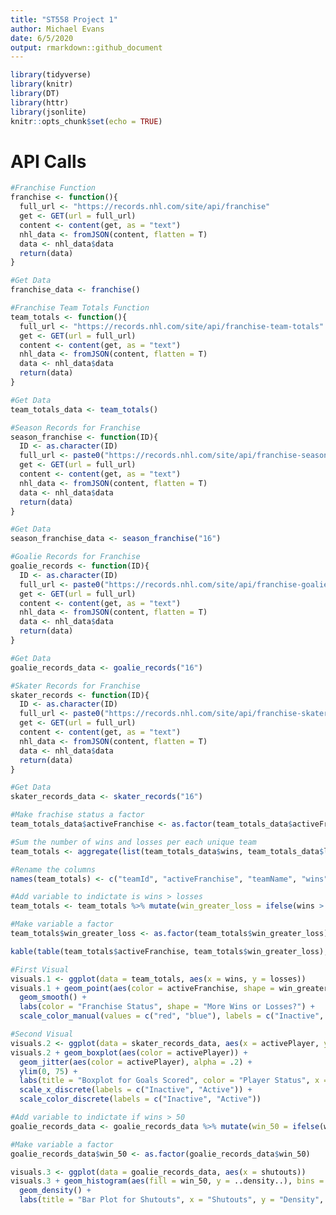 ```yaml
---
title: "ST558 Project 1"
author: Michael Evans
date: 6/5/2020
output: rmarkdown::github_document
---
```


```r
library(tidyverse)
library(knitr)
library(DT)
library(httr)
library(jsonlite)
knitr::opts_chunk$set(echo = TRUE)
```

# API Calls
```r
#Franchise Function
franchise <- function(){
  full_url <- "https://records.nhl.com/site/api/franchise"
  get <- GET(url = full_url)
  content <- content(get, as = "text")
  nhl_data <- fromJSON(content, flatten = T)
  data <- nhl_data$data
  return(data)
}

#Get Data
franchise_data <- franchise()
```

```r
#Franchise Team Totals Function
team_totals <- function(){
  full_url <- "https://records.nhl.com/site/api/franchise-team-totals"
  get <- GET(url = full_url)
  content <- content(get, as = "text")
  nhl_data <- fromJSON(content, flatten = T)
  data <- nhl_data$data
  return(data)
}

#Get Data
team_totals_data <- team_totals()
```

```r
#Season Records for Franchise
season_franchise <- function(ID){
  ID <- as.character(ID)
  full_url <- paste0("https://records.nhl.com/site/api/franchise-season-records?cayenneExp=franchiseId=", ID) 
  get <- GET(url = full_url)
  content <- content(get, as = "text")
  nhl_data <- fromJSON(content, flatten = T)
  data <- nhl_data$data
  return(data)
}

#Get Data
season_franchise_data <- season_franchise("16")
```

```r
#Goalie Records for Franchise
goalie_records <- function(ID){
  ID <- as.character(ID)
  full_url <- paste0("https://records.nhl.com/site/api/franchise-goalie-records?cayenneExp=franchiseId=", ID) 
  get <- GET(url = full_url)
  content <- content(get, as = "text")
  nhl_data <- fromJSON(content, flatten = T)
  data <- nhl_data$data
  return(data)
}

#Get Data
goalie_records_data <- goalie_records("16")
```

```r
#Skater Records for Franchise
skater_records <- function(ID){
  ID <- as.character(ID)
  full_url <- paste0("https://records.nhl.com/site/api/franchise-skater-records?cayenneExp=franchiseId=", ID) 
  get <- GET(url = full_url)
  content <- content(get, as = "text")
  nhl_data <- fromJSON(content, flatten = T)
  data <- nhl_data$data
  return(data)
}

#Get Data
skater_records_data <- skater_records("16")
```

```r
#Make frachise status a factor
team_totals_data$activeFranchise <- as.factor(team_totals_data$activeFranchise)

#Sum the number of wins and losses per each unique team
team_totals <- aggregate(list(team_totals_data$wins, team_totals_data$losses), by = list(team_totals_data$teamId, team_totals_data$activeFranchise, team_totals_data$teamName), sum)

#Rename the columns
names(team_totals) <- c("teamId", "activeFranchise", "teamName", "wins", "losses")

#Add variable to indictate is wins > losses
team_totals <- team_totals %>% mutate(win_greater_loss = ifelse(wins > losses, "More Wins", "More Losses"))

#Make variable a factor
team_totals$win_greater_loss <- as.factor(team_totals$win_greater_loss)

kable(table(team_totals$activeFranchise, team_totals$win_greater_loss), caption = "Test")
```



```r
#First Visual
visuals.1 <- ggplot(data = team_totals, aes(x = wins, y = losses))
visuals.1 + geom_point(aes(color = activeFranchise, shape = win_greater_loss)) +
  geom_smooth() + 
  labs(color = "Franchise Status", shape = "More Wins or Losses?") + 
  scale_color_manual(values = c("red", "blue"), labels = c("Inactive", "Active"))
```

```r
#Second Visual
visuals.2 <- ggplot(data = skater_records_data, aes(x = activePlayer, y = goals))
visuals.2 + geom_boxplot(aes(color = activePlayer)) +
  geom_jitter(aes(color = activePlayer), alpha = .2) +
  ylim(0, 75) +
  labs(title = "Boxplot for Goals Scored", color = "Player Status", x = "Player Status", y = "Goals") +
  scale_x_discrete(labels = c("Inactive", "Active")) +
  scale_color_discrete(labels = c("Inactive", "Active"))
```

```r
#Add variable to indictate if wins > 50
goalie_records_data <- goalie_records_data %>% mutate(win_50 = ifelse(wins > 50, "More Than 50", "Less Than 50"))

#Make variable a factor
goalie_records_data$win_50 <- as.factor(goalie_records_data$win_50)

visuals.3 <- ggplot(data = goalie_records_data, aes(x = shutouts))
visuals.3 + geom_histogram(aes(fill = win_50, y = ..density..), bins = 20) +
  geom_density() +
  labs(title = "Bar Plot for Shutouts", x = "Shutouts", y = "Density", fill = "Number of Wins")
```






